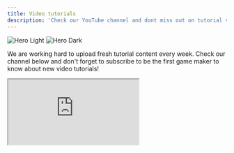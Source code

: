 ```yaml
---
title: Video tutorials
description: 'Check our YouTube channel and dont miss out on tutorial videos'
---
```


<img
  className="block dark:hidden"
  src="/images/video-tutorials.png"
  alt="Hero Light"
/>
<img
  className="hidden dark:block"
  src="/images/video-tutorials.png"
  alt="Hero Dark"
/>

We are working hard to upload fresh tutorial content every week.
Check our channel below and don't forget to subscribe to be the first game maker to know about new video tutorials!

<iframe src="https://www.youtube.com/@soba_xyz"> </iframe>
